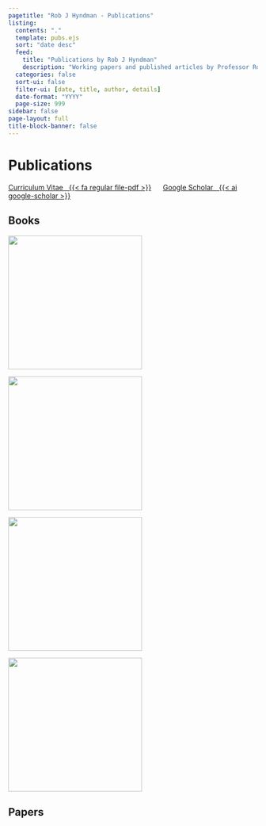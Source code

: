 ```yaml
---
pagetitle: "Rob J Hyndman - Publications"
listing:
  contents: "."
  template: pubs.ejs
  sort: "date desc"
  feed:
    title: "Publications by Rob J Hyndman"
    description: "Working papers and published articles by Professor Rob J Hyndman"
  categories: false
  sort-ui: false
  filter-ui: [date, title, author, details]
  date-format: "YYYY"
  page-size: 999
sidebar: false
page-layout: full
title-block-banner: false
---
```


# Publications

[Curriculum Vitae &nbsp; {{< fa regular file-pdf >}}](https://github.com/robjhyndman/CV/raw/master/RobHyndmanCV.pdf){.badge .badge-large}
&nbsp;&nbsp;&nbsp;&nbsp;
[Google Scholar &nbsp; {{< ai google-scholar >}}](https://scholar.google.com/citations?user=vamErfkAAAAJ){.badge .badge-large}

## Books

<div class="imgrow">
<div class="imgcolumn">
<a href="https://OTexts.org/fpp3/"><img src="/img/fpp3_cover.jpg" height=270 align="center"></a>
</div>
<div class="imgcolumn">
<a href="/expsmooth/"><img src="/expsmooth/expsmooth.jpg" height=270></a>
</div>
<div class="imgcolumn">
<a href="/forecasting/"><img src="/forecasting/fma.jpg" height=270></a>
</div>
<div class="imgcolumn">
<a href="/unbelievable/"><img src="/unbelievable/unbelievablecover-200x300.jpg" height=270></a>
</div>
</div>

## Papers
